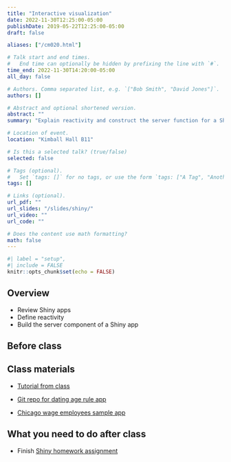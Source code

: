 ```yaml
---
title: "Interactive visualization"
date: 2022-11-30T12:25:00-05:00
publishDate: 2019-05-22T12:25:00-05:00
draft: false

aliases: ["/cm020.html"]

# Talk start and end times.
#   End time can optionally be hidden by prefixing the line with `#`.
time_end: 2022-11-30T14:20:00-05:00
all_day: false

# Authors. Comma separated list, e.g. `["Bob Smith", "David Jones"]`.
authors: []

# Abstract and optional shortened version.
abstract: ""
summary: "Explain reactivity and construct the server function for a Shiny application."

# Location of event.
location: "Kimball Hall B11"

# Is this a selected talk? (true/false)
selected: false

# Tags (optional).
#   Set `tags: []` for no tags, or use the form `tags: ["A Tag", "Another Tag"]` for one or more tags.
tags: []

# Links (optional).
url_pdf: ""
url_slides: "/slides/shiny/"
url_video: ""
url_code: ""

# Does the content use math formatting?
math: false
---
```


```r
#| label = "setup",
#| include = FALSE
knitr::opts_chunk$set(echo = FALSE)
```

## Overview

* Review Shiny apps
* Define reactivity
* Build the server component of a Shiny app

## Before class

## Class materials

* [Tutorial from class](/notes/shiny/)

* [Git repo for dating age rule app](https://github.com/bensoltoff/age-rule)
* [Chicago wage employees sample app](https://bensoltoff.shinyapps.io/chicago-employees/)

## What you need to do after class

* Finish [Shiny homework assignment](/homework/shiny/)
